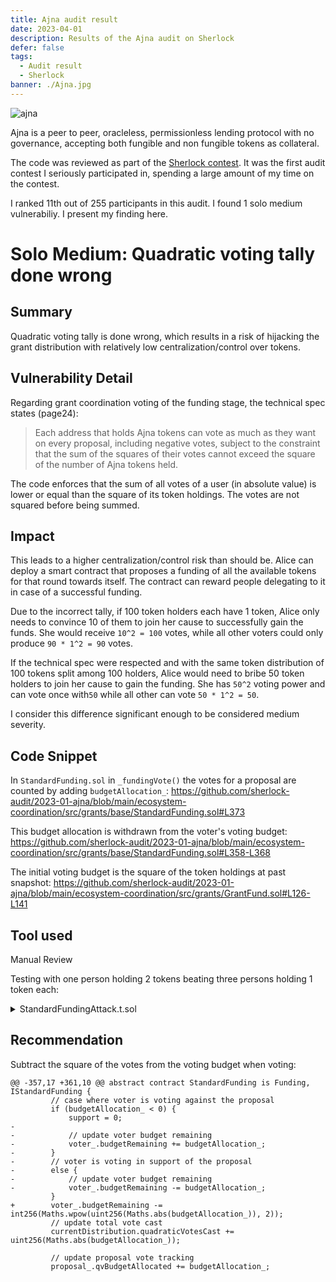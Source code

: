 ```yaml
---
title: Ajna audit result
date: 2023-04-01
description: Results of the Ajna audit on Sherlock
defer: false
tags:
  - Audit result
  - Sherlock
banner: ./Ajna.jpg
---
```


![ajna](./Ajna.jpg)

Ajna is a peer to peer, oracleless, permissionless lending protocol with no governance, accepting both fungible and non fungible tokens as collateral.

The code was reviewed as part of the [Sherlock contest](https://app.sherlock.xyz/audits/contests/32).
It was the first audit contest I seriously participated in, spending a large amount of my time on the contest.

I ranked 11th out of 255 participants in this audit. I found 1 solo medium vulnerabiliy. I present my finding here.

# Solo Medium: Quadratic voting tally done wrong

## Summary

Quadratic voting tally is done wrong, which results in a risk of hijacking the grant distribution with relatively low centralization/control over tokens.

## Vulnerability Detail

Regarding grant coordination voting of the funding stage, the technical spec states (page24): 

> Each address that holds Ajna tokens can vote as much as they want on every proposal, including negative votes, subject to the constraint that the sum of the squares of their votes cannot exceed the square of the number of Ajna tokens held.

The code enforces that the sum of all votes of a user (in absolute value) is lower or equal than the square of its token holdings. The votes are not squared before being summed.

## Impact

This leads to a higher centralization/control risk than should be. Alice can deploy a smart contract that proposes a funding of all the available tokens for that round towards itself. The contract can reward people delegating to it in case of a successful funding.

Due to the incorrect tally, if 100 token holders each have 1 token, Alice only needs to convince 10 of them to join her cause to successfully gain the funds. She would receive `10^2 = 100` votes, while all other voters could only produce `90 * 1^2 = 90` votes.

If the technical spec were respected and with the same token distribution of 100 tokens split among 100 holders, Alice would need to bribe 50 token holders to join her cause to gain the funding. She has `50^2` voting power and can vote once with`50` while all other can vote `50 * 1^2 = 50`.

I consider this difference significant enough to be considered medium severity.

## Code Snippet

In `StandardFunding.sol` in `_fundingVote()` the votes for a proposal are counted by adding `budgetAllocation_`:
https://github.com/sherlock-audit/2023-01-ajna/blob/main/ecosystem-coordination/src/grants/base/StandardFunding.sol#L373

This budget allocation is withdrawn from the voter's voting budget:
https://github.com/sherlock-audit/2023-01-ajna/blob/main/ecosystem-coordination/src/grants/base/StandardFunding.sol#L358-L368

The initial voting budget is the square of the token holdings at past snapshot:
https://github.com/sherlock-audit/2023-01-ajna/blob/main/ecosystem-coordination/src/grants/GrantFund.sol#L126-L141

## Tool used

Manual Review

Testing with one person holding 2 tokens beating three persons holding 1 token each:

<details>
<summary>
StandardFundingAttack.t.sol
</summary>
<p>

```solidity
// SPDX-License-Identifier: MIT
pragma solidity 0.8.16;

import { IGovernor } from "@oz/governance/IGovernor.sol";
import { IVotes }    from "@oz/governance/utils/IVotes.sol";
import { SafeCast }  from "@oz/utils/math/SafeCast.sol";

import { Funding }          from "../src/grants/base/Funding.sol";
import { GrantFund }        from "../src/grants/GrantFund.sol";
import { IStandardFunding } from "../src/grants/interfaces/IStandardFunding.sol";
import { Maths }            from "../src/grants/libraries/Maths.sol";

import { GrantFundTestHelper } from "./utils/GrantFundTestHelper.sol";
import { IAjnaToken }          from "./utils/IAjnaToken.sol";

import { console } from "forge-std/console.sol";

contract StandardFundingGrantFundTest is GrantFundTestHelper {

    // used to cast 256 to uint64 to match emit expectations
    using SafeCast for uint256;

    IAjnaToken        internal  _token;
    IVotes            internal  _votingToken;
    GrantFund         internal  _grantFund;

    // Ajna token Holder at the Ajna contract creation on mainnet
    address internal _tokenDeployer  = 0x666cf594fB18622e1ddB91468309a7E194ccb799;
    address internal _tokenHolder1   = makeAddr("_tokenHolder1");
    address internal _tokenHolder2   = makeAddr("_tokenHolder2");
    address internal _tokenHolder3   = makeAddr("_tokenHolder3");
    address internal _tokenHolder4   = makeAddr("_tokenHolder4");

    address[] internal _votersArr = [
        _tokenHolder1,
        _tokenHolder2,
        _tokenHolder3,
        _tokenHolder4
    ];

    uint256 _initialAjnaTokenSupply   = 2_000_000_000 * 1e18;

    // at this block on mainnet, all ajna tokens belongs to _tokenDeployer
    uint256 internal _startBlock      = 16354861;

    mapping (uint256 => uint256) internal noOfVotesOnProposal;
    uint256[] internal topTenProposalIds;
    uint256[] internal potentialProposalsSlate;
    uint256 treasury = 500_000_000 * 1e18;

    function setUp() external {
        vm.createSelectFork(vm.envString("ETH_RPC_URL"), _startBlock);

        vm.startPrank(_tokenDeployer);

        // Ajna Token contract address on mainnet
        _token = IAjnaToken(0x9a96ec9B57Fb64FbC60B423d1f4da7691Bd35079);

        // deploy voting token wrapper
        _votingToken = IVotes(address(_token));

        // deploy growth fund contract
        _grantFund = new GrantFund(_votingToken, treasury);

        // initial minter distributes tokens to test addresses
        // _transferAjnaTokens(_token, _votersArr, 50_000_000 * 1e18, _tokenDeployer);
        changePrank(_tokenDeployer);
        _token.transfer(_tokenHolder1, 2 * 1e18);
        _token.transfer(_tokenHolder2, 1 * 1e18);
        _token.transfer(_tokenHolder3, 1 * 1e18);
        _token.transfer(_tokenHolder4, 1 * 1e18);

        // initial minter distributes treasury to grantFund
        _token.transfer(address(_grantFund), treasury);
    }

    /*************/
    /*** Tests ***/
    /*************/

    function testQuadraticVotingTally() external {
        _selfDelegateVoters(_token, _votersArr);

        vm.roll(_startBlock + 50);

        // start distribution period
        _startDistributionPeriod(_grantFund);
        uint256 distributionId = _grantFund.getDistributionId();
        (, , , , uint256 gbc, ) = _grantFund.getDistributionPeriodInfo(distributionId);

        // generate proposal targets
        address[] memory ajnaTokenTargets = new address[](1);
        ajnaTokenTargets[0] = address(_token);

        // generate proposal values
        uint256[] memory values = new uint256[](1);
        values[0] = 0;

        // generate proposal calldata
        bytes[] memory proposalCalldata = new bytes[](1);
        proposalCalldata[0] = abi.encodeWithSignature(
            "transfer(address,uint256)",
            _tokenHolder1,
            gbc * 8/10
        );
        bytes[] memory proposalCalldata2 = new bytes[](1);
        proposalCalldata2[0] = abi.encodeWithSignature(
            "transfer(address,uint256)",
            _tokenHolder2,
            gbc * 7/10
        );

        // create and submit proposal
        TestProposal memory proposal = _createProposalStandard(_grantFund, _tokenHolder1, ajnaTokenTargets, values, proposalCalldata, "Proposal for Ajna token transfer to tester address");
        TestProposal memory proposal2 = _createProposalStandard(_grantFund, _tokenHolder2, ajnaTokenTargets, values, proposalCalldata2, "Proposal 2 for Ajna token transfer to tester address");

        vm.roll(_startBlock + 200);

        // screening period votes
        _vote(_grantFund, _tokenHolder1, proposal.proposalId, voteYes, 1);
        _vote(_grantFund, _tokenHolder2, proposal2.proposalId, voteYes, 1);

        // skip forward to the funding stage
        vm.roll(_startBlock + 600_000);

        GrantFund.Proposal[] memory screenedProposals = _getProposalListFromProposalIds(_grantFund, _grantFund.getTopTenProposals(distributionId));
        assertEq(screenedProposals.length, 2);
        assertEq(screenedProposals[0].proposalId, proposal.proposalId);
        assertEq(screenedProposals[0].votesReceived, 2 * 1e18);
        assertEq(screenedProposals[1].proposalId, proposal2.proposalId);
        assertEq(screenedProposals[1].votesReceived, 1 * 1e18);

        // check initial voting power
        uint256 votingPower = _grantFund.getVotesWithParams(_tokenHolder1, block.number, "Funding");
        assertEq(votingPower, 4 * 1e18);
        votingPower = _grantFund.getVotesWithParams(_tokenHolder2, block.number, "Funding");
        assertEq(votingPower, 1 * 1e18);
        votingPower = _grantFund.getVotesWithParams(_tokenHolder3, block.number, "Funding");
        assertEq(votingPower, 1 * 1e18);
        votingPower = _grantFund.getVotesWithParams(_tokenHolder4, block.number, "Funding");
        assertEq(votingPower, 1 * 1e18);

        _fundingVote(_grantFund, _tokenHolder1, proposal.proposalId, voteYes, 4 * 1e18);
        _fundingVote(_grantFund, _tokenHolder2, proposal2.proposalId, voteYes, 1 * 1e18);
        _fundingVote(_grantFund, _tokenHolder3, proposal2.proposalId, voteYes, 1 * 1e18);
        _fundingVote(_grantFund, _tokenHolder4, proposal2.proposalId, voteYes, 1 * 1e18);
        
        // check voting power after voting
        votingPower = _grantFund.getVotesWithParams(_tokenHolder1, block.number, "Funding");
        assertEq(votingPower, 0 * 1e18);
        votingPower = _grantFund.getVotesWithParams(_tokenHolder2, block.number, "Funding");
        assertEq(votingPower, 0 * 1e18);
        votingPower = _grantFund.getVotesWithParams(_tokenHolder3, block.number, "Funding");
        assertEq(votingPower, 0 * 1e18);
        votingPower = _grantFund.getVotesWithParams(_tokenHolder4, block.number, "Funding");
        assertEq(votingPower, 0 * 1e18);

        // skip to the DistributionPeriod
        vm.roll(_startBlock + 650_000);

        uint256[] memory winningSlate = new uint256[](1);
        winningSlate[0] = proposal.proposalId;
        uint256[] memory losingSlate = new uint256[](1);
        losingSlate[0] = proposal2.proposalId;

        // The losing slate is valid
        assertTrue(_grantFund.checkSlate(losingSlate, distributionId));
        // The winning slate is valid and has more votes than the losing slate
        assertTrue(_grantFund.checkSlate(winningSlate, distributionId));
    }
}
```

</p>
</details>

## Recommendation

Subtract the square of the votes from the voting budget when voting:
```solidity
@@ -357,17 +361,10 @@ abstract contract StandardFunding is Funding, IStandardFunding {
         // case where voter is voting against the proposal
         if (budgetAllocation_ < 0) {
             support = 0;
-
-            // update voter budget remaining
-            voter_.budgetRemaining += budgetAllocation_;
-        }
-        // voter is voting in support of the proposal
-        else {
-            // update voter budget remaining
-            voter_.budgetRemaining -= budgetAllocation_;
         }
+        voter_.budgetRemaining -= int256(Maths.wpow(uint256(Maths.abs(budgetAllocation_)), 2));
         // update total vote cast
         currentDistribution.quadraticVotesCast += uint256(Maths.abs(budgetAllocation_));

         // update proposal vote tracking
         proposal_.qvBudgetAllocated += budgetAllocation_;
```

